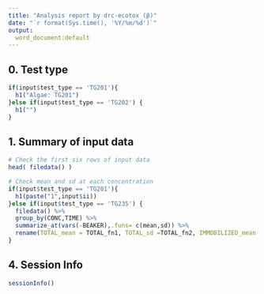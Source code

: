 ---
title: "Analysis report by drc-ecotox (β)"
date: "`r format(Sys.time(), '%Y/%m/%d')`"
output:
  word_document:default
---

## 0. Test type
```{r ,echo=FALSE, include=FALSE}
if(input$test_type == 'TG201'){
  h1("Algae: TG201")
}else if(input$test_type == 'TG202') {
  h1("")
}
```
  

## 1. Summary of input data
```{r data, collapse=TRUE}
# Check the first six rows of input data
head( filedata() )

# Check mean and sd at each concentration
if(input$test_type == 'TG201'){
  h1(paste("1",input$ii))
}else if(input$test_type == 'TG235') {
  filedata() %>%
  group_by(CONC,TIME) %>% 
  summarize_at(vars(-BEAKER),.funs= c(mean,sd)) %>%
  rename(TOTAL_mean = TOTAL_fn1, TOTAL_sd =TOTAL_fn2, IMMOBILIZED_mean = IMMOBILIZED_fn1, IMMOBILIZED_sd = IMMOBILIZED_fn2)
}


```

## 4. Session Info
```{r sessionInfo}
sessionInfo()
```

